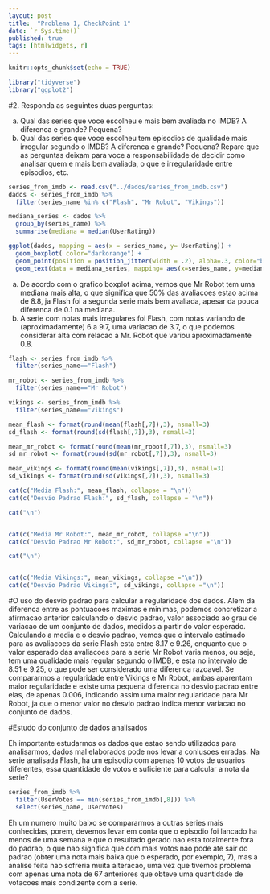 ```yaml
---
layout: post
title:  "Problema 1, CheckPoint 1"
date: `r Sys.time()`
published: true
tags: [htmlwidgets, r]
---
```


```r
knitr::opts_chunk$set(echo = TRUE)
```

```r
library("tidyverse")
library("ggplot2")
```
#2. Responda as seguintes duas perguntas: 

a. Qual das series que voce escolheu e mais bem avaliada no IMDB? A diferenca e grande? Pequena? 
b. Qual das series que voce escolheu tem episodios de qualidade mais irregular segundo o IMDB? A diferenca e grande? Pequena?
Repare que as perguntas deixam para voce a responsabilidade de decidir como analisar quem e mais bem avaliada, o que e irregularidade entre episodios, etc.

```r
series_from_imdb <- read.csv("../dados/series_from_imdb.csv")
dados <- series_from_imdb %>% 
  filter(series_name %in% c("Flash", "Mr Robot", "Vikings"))

mediana_series <- dados %>% 
  group_by(series_name) %>%
  summarise(mediana = median(UserRating))

ggplot(dados, mapping = aes(x = series_name, y= UserRating)) +
  geom_boxplot( color="darkorange") + 
  geom_point(position = position_jitter(width = .2), alpha=.3, color="blue") +
  geom_text(data = mediana_series, mapping= aes(x=series_name, y=mediana+0.1, label=mediana), color = "brown1")
```

a. De acordo com o grafico boxplot acima, vemos que Mr Robot tem uma mediana mais alta, o que significa que 50% das avaliacoes estao acima de 8.8, ja Flash foi a segunda serie mais bem avaliada, apesar da pouca diferenca de 0.1 na mediana.
b. A serie com notas mais irregulares foi Flash, com notas variando de (aproximadamente) 6 a 9.7, uma variacao de 3.7, o que podemos considerar alta com relacao a Mr. Robot que variou aproximadamente 0.8.
```r
flash <- series_from_imdb %>%
  filter(series_name=="Flash")

mr_robot <- series_from_imdb %>%
  filter(series_name=="Mr Robot")

vikings <- series_from_imdb %>%
  filter(series_name=="Vikings")

mean_flash <- format(round(mean(flash[,7]),3), nsmall=3)
sd_flash <- format(round(sd(flash[,7]),3), nsmall=3)

mean_mr_robot <- format(round(mean(mr_robot[,7]),3), nsmall=3)
sd_mr_robot <- format(round(sd(mr_robot[,7]),3), nsmall=3)

mean_vikings <- format(round(mean(vikings[,7]),3), nsmall=3)
sd_vikings <- format(round(sd(vikings[,7]),3), nsmall=3)

cat(c("Media Flash:", mean_flash, collapse = "\n"))
cat(c("Desvio Padrao Flash:", sd_flash, collapse = "\n"))

cat("\n")


cat(c("Media Mr Robot:", mean_mr_robot, collapse ="\n"))
cat(c("Desvio Padrao Mr Robot:", sd_mr_robot, collapse ="\n"))

cat("\n")


cat(c("Media Vikings:", mean_vikings, collapse ="\n"))
cat(c("Desvio Padrao Vikings:", sd_vikings, collapse ="\n"))
```
#O uso do desvio padrao para calcular a regularidade dos dados.
Alem da diferenca entre as pontuacoes maximas e minimas, podemos concretizar a afirmacao anterior calculando o desvio padrao, valor associado ao grau de variacao de um conjunto de dados, medidos a partir do valor esperado. Calculando a media e o desvio padrao, vemos que o intervalo estimado para as avaliacoes da serie Flash esta entre 8.17 e 9.26, enquanto que o valor esperado das avaliacoes para a serie Mr Robot varia menos, ou seja, tem uma qualidade mais regular segundo o IMDB, e esta no intervalo de 8.51 e 9.25, o que pode ser considerado uma diferenca razoavel. Se compararmos a regularidade entre Vikings e Mr Robot, ambas aparentam maior regularidade e existe uma pequena diferenca no desvio padrao entre elas, de apenas 0.006, indicando assim uma maior regularidade para Mr Robot, ja que o menor valor no desvio padrao indica menor variacao no conjunto de dados.

#Estudo do conjunto de dados analisados

Eh importante estudarmos os dados que estao sendo utilizados para analisarmos, dados mal elaborados pode nos levar a conlusoes erradas. Na serie analisada Flash, ha um episodio com apenas 10 votos de usuarios diferentes, essa quantidade de votos e suficiente para calcular a nota da serie?
```r
series_from_imdb %>%
  filter(UserVotes == min(series_from_imdb[,8])) %>%
  select(series_name, UserVotes)
```
Eh um numero muito baixo se compararmos a outras series mais conhecidas, porem, devemos levar em conta que o episodio foi lancado ha menos de uma semana e que o resultado gerado nao esta totalmente fora do padrao, o que nao significa que com mais votos nao pode ate sair do padrao (obter uma nota mais baixa que o esperado, por exemplo, 7), mas a analise feita nao sofreria muita alteracao, uma vez que tivemos problema com apenas uma nota de 67 anteriores que obteve uma quantidade de votacoes mais condizente com a serie.